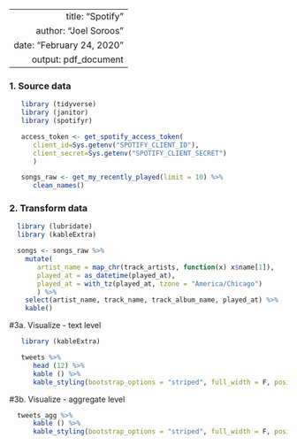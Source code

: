 ----
   title: "Spotify"
   author: "Joel Soroos"
   date: "February 24, 2020"
   output: pdf_document
---

### 1. Source data
```r

   library (tidyverse)
   library (janitor) 
   library (spotifyr)

   access_token <- get_spotify_access_token(
      client_id=Sys.getenv("SPOTIFY_CLIENT_ID"),
      client_secret=Sys.getenv("SPOTIFY_CLIENT_SECRET")
      )

   songs_raw <- get_my_recently_played(limit = 10) %>% 
      clean_names()
```
   
### 2. Transform data
```r

  library (lubridate)
  library (kableExtra)

  songs <- songs_raw %>%
    mutate(
       artist_name = map_chr(track_artists, function(x) x$name[1]),
       played_at = as_datetime(played_at),
       played_at = with_tz(played_at, tzone = "America/Chicago")
       ) %>% 
    select(artist_name, track_name, track_album_name, played_at) %>% 
    kable()
```

#3a.  Visualize - text level
```r

   library (kableExtra)

   tweets %>%
      head (12) %>%
      kable () %>%
      kable_styling(bootstrap_options = "striped", full_width = F, position = "left")
```


#3b.  Visualize - aggregate level
```r

  tweets_agg %>%
      kable () %>%
      kable_styling(bootstrap_options = "striped", full_width = F, position = "left")
```

